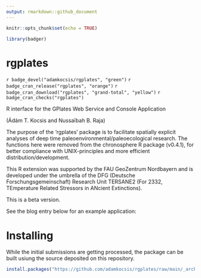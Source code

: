 ```yaml
---
output: rmarkdown::github_document
---
```


```r
knitr::opts_chunk$set(echo = TRUE)

library(badger)
```

# rgplates 
`r badge_devel("adamkocsis/rgplates", "green")`
`r badge_cran_release("rgplates", "orange")`
`r badge_cran_download("rgplates", "grand-total", "yellow")`
`r badge_cran_checks("rgplates")`

R interface for the GPlates Web Service and Console Application 

(Ádám T. Kocsis and Nussaïbah B. Raja)

The purpose of the 'rgplates' package is to facilitate spatially explicit analyses of deep time paleoenvironmental/paleoecological research. 
The functions here were removed from the chronosphere R package (v0.4.1), for better compliance with UNIX-principles and more efficient distribution/development.

This R extension was supported by the FAU GeoZentrum Nordbayern and is developed under the umbrella of the DFG (Deutsche Forschungsgemeinschaft) Research Unit TERSANE2 (For 2332, TEmperature Related Stressors in ANcient Extinctions).

This is a beta version. 

See the blog entry below for an example application:

# Installing

While the initial submissions are getting processed, the package can be built usiung the source deposited on this repository.

```r
install.packages("https://github.com/adamkocsis/rgplates/raw/main/_archive/source/rgplates_0.1.0.tar.gz", repos=NULL, type="source")
```

